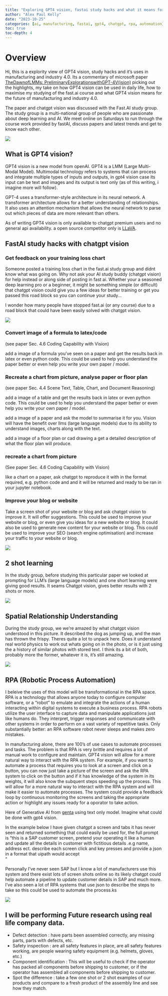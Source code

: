 ```yaml
---
title: "Exploring GPT4 vision, fastai study hacks and what it means for industry 4.0"
author: "Alex Paul Kelly"
date: "2023-10-25"
categories: [ai, manufacturing, fastai, gpt4, chatgpt, rpa, automation]
toc: true
toc-depth: 4
---
```


# Overview

Hi, this is a explority view of GPT4 vision, study hacks and it's uses in manufacturing and industry 4.0. Its a commentary of microsoft paper [TheDawnofLMMs: PreliminaryExplorationswithGPT-4V(ision)](https://browse.arxiv.org/pdf/2309.17421.pdf) picking out the highlights, my take on how GPT4 vision can be used in daily life, how to maximise my studying of the fast.ai course and what GPT4 vision means for the future of manufacturing and industry 4.0.

The paper and chatgpt vision was discussed with the Fast.AI study group.  The study group is a multi-national group of people who are passionate about deep learning and AI. We meet online on Saturdays to run through the course work provided by fastAI, discuss papers and latest trends and get to know each other.

![](dawn_of_AI.png)

## What is GPT4 vision?

GPT4 vision is a new model from openAI. GPT4 is a LMM (Large Multi-Modal Model).  Multimodal technology refers to systems that can process and integrate multiple types of inputs and outputs, in gpt4 vision case its input can be text and images and its output is text only (as of this writing, i imagine more will follow).

GPT-4 uses a transformer-style architecture in its neural network. A transformer architecture allows for a better understanding of relationships. It also uses an attention mechanism that allows the neural network to parse out which pieces of data are more relevant than others. 

As of writing GPT4 vision is only available to chatgpt premium users and no general api availability. a open source competitor only is [LLaVA](https://github.com/haotian-liu/LLaVA).


## FastAI study hacks with chatgpt vision

### Get feedback on your training loss chart 

Someone posted a training loss chart in the fast.ai study group and didnt know what was going on.  Why not ask your AI study buddy (chatgpt vision) for help instead or along side of posting in fast ai.   Whether your a seasoned deep learning pro or a beginner, it might be something simple (or difficult) that chatgpt vision could give you a few ideas for better training or get you passed this road block so you can continue your study... 

I wonder how many people have stopped fast.ai (or any course) due to a road block that could have been easily solved with chatgpt vision.

![](Improve-Deep-Learning-Chart.png)


### Convert image of a formula to latex/code

(see paper Sec. 4.6 Coding Capability with Vision)

add a image of a formula you've seen on a paper and get the results back in latex or even python code.  This could be used to help you understand the paper better or even help you write your own paper / model.

### Recreate a chart from picture, analyse paper or floor plan 

(see paper Sec. 4.4 Scene Text, Table, Chart, and Document Reasoning)

add a image of a table and get the results back in latex or even python code.  This could be used to help you understand the paper better or even help you write your own paper / model.
 
add a image of a paper and ask the model to summarise it for you.  Vision will have the benefit over llms (large language models) due to its ability to understand images, charts along with the text.  

add a image of a floor plan or cad drawing a get a detailed description of what the floor plan will produce. 

### recreate a chart from picture

(See paper Sec. 4.6 Coding Capability with Vision)

like a chart on a paper, ask chatgpt to reproduce it with in the format required, e.g. python code and and it will be returned and ready to be ran in your jupyter notebook.

### Improve your blog or website 

Take a screen shot of your website or blog and ask chatgpt vision to improve it.  It will offer suggestions.  This could be used to improve your website or blog, or even give you ideas for a new website or blog.  It could also be used to generate new content for your website or blog.  This could be used to improve your SEO (search engine optimisation) and increase your traffic to your website or blog.

![](Improve_blog.png)


## 2 shot learning

In the study group, before studying this particular paper we looked at prompting for LLM's (large language models) and one short learning were giving good results.  It seams Chatgpt vision, gives better results with 2 shots or more.

![](2shot_learning.png)

## Spatial Relationship Understanding

During the study group, we we're amazed by what chatgpt vision understood in this picture.  It described the dog as jumping up, and the man has thrown the frispy.  Theres quite a lot to unpack here.   Does it understand real world physics to work out whats going on in the photo, or is it just using the a history of similar photos with stored text.  I think its a bit of both, probably more the former, whatever it is, it's still amazing.  

![](dog_spacial_awareness.png)



## RPA (Robotic Process Automation)

I beleive the uses of this model will be transformational in the RPA space. RPA is a technology that allows anyone today to configure computer software, or a “robot” to emulate and integrate the actions of a human interacting within digital systems to execute a business process. RPA robots utilize the user interface to capture data and manipulate applications just like humans do. They interpret, trigger responses and communicate with other systems in order to perform on a vast variety of repetitive tasks. Only substantially better: an RPA software robot never sleeps and makes zero mistakes.

In manufacturing alone, there are 100's of use cases to automate processes and tasks.  The problem is that RPA is very brittle and requires a lot of manual work to configure and maintain.  GPT4 vision will allow for a more natural way to interact with the RPA system.  For example, if you want to automate a process that requires you to look at a screen and click on a button, you can now just take a picture of the screen and ask the RPA system to click on the button and if it has knowledge of the system in its weights, it will also know the subquent steps speeding up the process.  This will allow for a more natural way to interact with the RPA system and will make it easier to automate processes.  The system could provide a feedback loop by continuous monitoring the screens and taking the appropriate action or highlight any issues ready for a oporator to take action.

Here of Generative AI from [genta](https://www.youtube.com/watch?v=Ncs987vzNgo) using text only model.  Imagine what could be done with gpt4 vision.

In the example below I have given chatgpt a screen and tabs it has never seen and returned something that could easily be used for, the full prompt is "this is a SAP customer screen, pretend your operating it like a human and update all the details in customer with fictitious details .e.g name, address ect. describe each screen click and key presses and provide a json in a format that uipath would accept  
"

Personally I've never seen SAP but I know a lot of manufacturers use this system and there exist lots of screen shots online so its likely chatgpt could help automate a pipeline to update customer details in SAP and much more. I've also seen a lot of RPA systems that use json to describe the steps to take so this could be used to automate the process.ks

![](SAP_Customer_Data_Update.png)

## I will be performing Future research using real life company data.  

- Defect detection : have parts been assembled correctly, any missing parts, parts with defects, etc.
- Safety inspection : are all safety features in place, are all safety features working, are people wearing safety equipment (e.g. helmets, gloves, etc.)
- Component identification : This will be useful to check if the operator has packed all components before shipping to customer, or if the operator has assembled all components before shipping to customer. 
- Spot the difference : take a few one shot or 2 shot examples of our products and compare to a fresh product of the assembly line and see how they match.